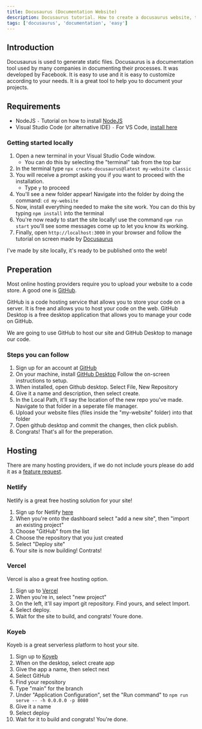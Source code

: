```yaml
---
title: Docusaurus (Documentation Website)
description: Docusaurus tutorial. How to create a docusaurus website, the easy way!
tags: ['docusaurus', 'documentation', 'easy']
---
```


## Introduction
Docusaurus is used to generate static files. 
Docusaurus is a documentation tool used by many companies in documenting their processes. It was developed by Facebook. It is easy to use 
and it is easy to customize according to your needs. It is a great tool to help you to document your projects. 

## Requirements
- NodeJS `-` Tutorial on how to install [NodeJS](/guides/nodejs)
- Visual Studio Code (or alternative IDE) `-` For VS Code, [install here](https://code.visualstudio.com/download)

### Getting started locally
1. Open a new terminal in your Visual Studio Code window.
    - You can do this by selecting the "terminal" tab from the top bar
2. In the terminal type `npx create-docusaurus@latest my-website classic`
3. You will receive a prompt asking you if you want to proceed with the installation.
    - Type `y` to proceed
4. You'll see a new folder appear! Navigate into the folder by doing the command: `cd my-website`
5. Now, install everything needed to make the site work. You can do this by typing `npm install` into the terminal
6. You're now ready to start the site locally! use the command `npm run start` you'll see some messages come up to let you know its working. 
7. Finally, open `http://localhost:3000` in your browser and follow the tutorial on screen made by [Docusaurus](https://docusaurus.io/)

I've made by site locally, it's ready to be published onto the web!

## Preperation
Most online hosting providers require you to upload your website to a code store. A good one is [GitHub](https://github.com).

GitHub is a code hosting service that allows you to store your code on a server. It is free and allows you to host your code on the web.
GitHub Desktop is a free desktop application that allows you to manage your code on GitHub. 

We are going to use GitHub to host our site and GitHub Desktop to manage our code.

### Steps you can follow

1. Sign up for an account at [GitHub](https://github.com)
2. On your machine, install [GitHub Desktop](https://desktop.github.com/) Follow the on-screen instructions to setup.
3. When installed, open Github desktop. Select File, New Repository
4. Give it a name and description, then select create.
5. In the Local Path, it'll say the location of the new repo you've made. Navigate to that folder in a seperate file manager.
6. Upload your website files (files inside the "my-website" folder) into that folder
7. Open github desktop and commit the changes, then click publish.
8. Congrats! That's all for the preperation.

## Hosting
There are many hosting providers, if we do not include yours please do add it as a [feature request](/feature-req).

### Netlify
Netlify is a great free hosting solution for your site!

1. Sign up for Netlify [here](https://app.netlify.com/)
2. When you're onto the dashboard select "add a new site", then "import an existing project"
3. Choose "GitHub" from the list
4. Choose the repository that you just created
5. Select "Deploy site"
6. Your site is now building! Contrats!

### Vercel
Vercel is also a great free hosting option.

1. Sign up to [Vercel](https://vercel.com/)
2. When you're in, select "new project"
3. On the left, it'll say import git repository. Find yours, and select Import.
4. Select deploy.
5. Wait for the site to build, and congrats! Youre done.

### Koyeb
Koyeb is a great serverless platform to host your site.

1. Sign up to [Koyeb](https://koyeb.com)
2. When on the desktop, select create app
3. Give the app a name, then select next
4. Select GitHub
5. Find your repository
6. Type "main" for the branch
7. Under "Application Configuration", set the "Run command" to `npm run serve -- -h 0.0.0.0 -p 8080`
8. Give it a name
9. Select deploy
10. Wait for it to build and congrats! You're done.
